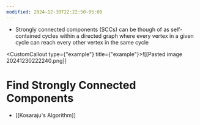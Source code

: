 ```yaml
---
modified: 2024-12-30T22:22:50-05:00
---
```

- Strongly connected components (SCCs) can be though of as self-contained cycles within a directed graph where every vertex in a given cycle can reach every other vertex in the same cycle

<CustomCallout type={"example"} title={"example"}>!\[[Pasted image 20241230222240.png]\]</CustomCallout>

# Find Strongly Connected Components

- \[[Kosaraju's Algorithm]\]
